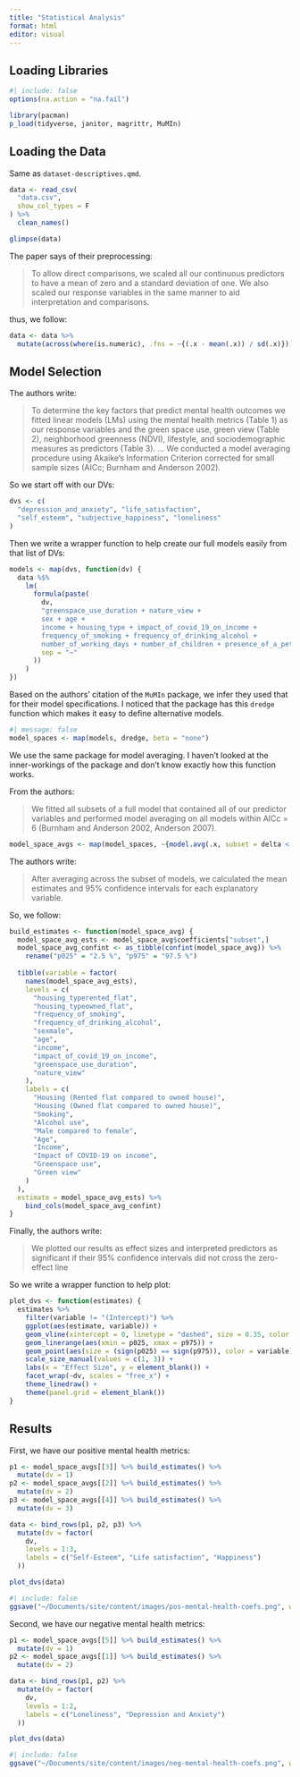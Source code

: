 ```yaml
---
title: "Statistical Analysis"
format: html
editor: visual
---
```


## Loading Libraries

```r
#| include: false
options(na.action = "na.fail")
```

```r
library(pacman)
p_load(tidyverse, janitor, magrittr, MuMIn)
```

## Loading the Data

Same as `dataset-descriptives.qmd`.

```r
data <- read_csv(
  "data.csv",
  show_col_types = F
) %>%
  clean_names()

glimpse(data)
```

The paper says of their preprocessing:

> To allow direct comparisons, we scaled all our continuous predictors to have a mean of zero and a standard deviation of one. We also scaled our response variables in the same manner to aid interpretation and comparisons.

thus, we follow:

```r
data <- data %>%
  mutate(across(where(is.numeric), .fns = ~{(.x - mean(.x)) / sd(.x)}))
```

## Model Selection

The authors write:

> To determine the key factors that predict mental health outcomes we fitted linear models (LMs) using the mental health metrics (Table 1) as our response variables and the green space use, green view (Table 2), neighborhood greenness (NDVI), lifestyle, and sociodemographic measures as predictors (Table 3). ... We conducted a model averaging procedure using Akaike’s Information Criterion corrected for small sample sizes (AICc; Burnham and Anderson 2002).

So we start off with our DVs:

```r
dvs <- c(
  "depression_and_anxiety", "life_satisfaction",
  "self_esteem", "subjective_happiness", "loneliness"
)
```

Then we write a wrapper function to help create our full models easily from that list of DVs:

```r
models <- map(dvs, function(dv) {
  data %$%
    lm(
      formula(paste(
        dv,
        "greenspace_use_duration + nature_view +
        sex + age +
        income + housing_type + impact_of_covid_19_on_income +
        frequency_of_smoking + frequency_of_drinking_alcohol +
        number_of_working_days + number_of_children + presence_of_a_pet",
        sep = "~"
      ))
    )
})
```

Based on the authors' citation of the `MuMIn` package, we infer they used that for their model specifications. I noticed that the package has this `dredge` function which makes it easy to define alternative models.

```r
#| message: false
model_spaces <- map(models, dredge, beta = "none")
```

We use the same package for model averaging. I haven't looked at the inner-workings of the package and don't know exactly how this function works.

From the authors:

> We fitted all subsets of a full model that contained all of our predictor variables and performed model averaging on all models within AICc = 6 (Burnham and Anderson 2002, Anderson 2007).

```r
model_space_avgs <- map(model_spaces, ~{model.avg(.x, subset = delta < 6)})
```

The authors write:

> After averaging across the subset of models, we calculated the mean estimates and 95% confidence intervals for each explanatory variable.

So, we follow:

```r
build_estimates <- function(model_space_avg) {
  model_space_avg_ests <- model_space_avg$coefficients["subset",]
  model_space_avg_confint <- as_tibble(confint(model_space_avg)) %>%
    rename("p025" = "2.5 %", "p975" = "97.5 %")
  
  tibble(variable = factor(
    names(model_space_avg_ests),
    levels = c(
      "housing_typerented_flat",
      "housing_typeowned_flat",
      "frequency_of_smoking",
      "frequency_of_drinking_alcohol",
      "sexmale",
      "age",
      "income",
      "impact_of_covid_19_on_income",
      "greenspace_use_duration",
      "nature_view"
    ),
    labels = c(
      "Housing (Rented flat compared to owned house)",
      "Housing (Owned flat compared to owned house)",
      "Smoking",
      "Alcohol use",
      "Male compared to female",
      "Age",
      "Income",
      "Impact of COVID-19 on income",
      "Greenspace use",
      "Green view"
    )
  ),
  estimate = model_space_avg_ests) %>%
    bind_cols(model_space_avg_confint)
}
```

Finally, the authors write:

> We plotted our results as effect sizes and interpreted predictors as significant if their 95% confidence intervals did not cross the zero-effect line

So we write a wrapper function to help plot:

```r
plot_dvs <- function(estimates) {
  estimates %>%
    filter(variable != "(Intercept)") %>%
    ggplot(aes(estimate, variable)) +
    geom_vline(xintercept = 0, linetype = "dashed", size = 0.35, color = "grey") +
    geom_linerange(aes(xmin = p025, xmax = p975)) +
    geom_point(aes(size = (sign(p025) == sign(p975)), color = variable), show.legend = F) +
    scale_size_manual(values = c(1, 3)) +
    labs(x = "Effect Size", y = element_blank()) +
    facet_wrap(~dv, scales = "free_x") +
    theme_linedraw() +
    theme(panel.grid = element_blank()) 
}
```

## Results

First, we have our positive mental health metrics:

```r
p1 <- model_space_avgs[[3]] %>% build_estimates() %>%
  mutate(dv = 1)
p2 <- model_space_avgs[[2]] %>% build_estimates() %>%
  mutate(dv = 2)
p3 <- model_space_avgs[[4]] %>% build_estimates() %>%
  mutate(dv = 3)

data <- bind_rows(p1, p2, p3) %>%
  mutate(dv = factor(
    dv,
    levels = 1:3,
    labels = c("Self-Esteem", "Life satisfaction", "Happiness")
  ))

plot_dvs(data)
```

```r
#| include: false
ggsave("~/Documents/site/content/images/pos-mental-health-coefs.png", width = 8, height = 2.4, dpi = 300)
```


Second, we have our negative mental health metrics:

```r
p1 <- model_space_avgs[[5]] %>% build_estimates() %>%
  mutate(dv = 1)
p2 <- model_space_avgs[[1]] %>% build_estimates() %>%
  mutate(dv = 2)

data <- bind_rows(p1, p2) %>%
  mutate(dv = factor(
    dv,
    levels = 1:2,
    labels = c("Loneliness", "Depression and Anxiety")
  ))

plot_dvs(data)
```

```r
#| include: false
ggsave("~/Documents/site/content/images/neg-mental-health-coefs.png", width = 8, height = 2.4, dpi = 300)
```